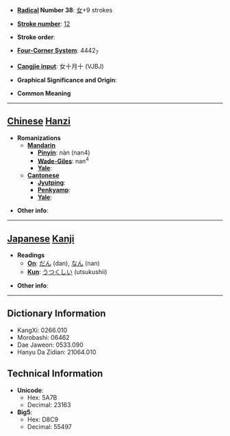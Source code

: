 * '''[[Wiktionary:Chinese radical index| Radical]] Number 38''': [[Wiktionary:Chinese radical index 女|女]]+9 strokes

* '''[[Wiktionary:Chinese total strokes index|Stroke number]]''': [[Wiktionary:Chinese total strokes index 12|12]]

* '''Stroke order''': 

* '''[[Wiktionary:Chinese four corner index|Four-Corner System]]''': 4442<sub>7</sub>

* '''[[Wiktionary:Chinese Cangjie index|Cangjie input]]''': 女十月十 (VJBJ)

* '''Graphical Significance and Origin''': 

* '''Common Meaning'''

----

== [[Chinese]] [[Hanzi]] ==

* '''Romanizations'''
** '''[[Mandarin]]'''
*** '''[[Pinyin]]''': nàn (nan4)
*** '''[[Wade-Giles]]''': nan<sup>4</sup>
*** '''[[Yale]]''': 
** '''[[Cantonese]]'''
*** '''[[Jyutping]]''':
*** '''[[Penkyamp]]''': 
*** '''[[Yale]]''': 

* '''Other info''': 

----

== [[Japanese]] [[Kanji]] ==

* '''Readings'''
** '''[[On]]''': [[だん]] (dan), [[なん]] (nan)
** '''[[Kun]]''': [[うつくしい]] (utsukushii)

* '''Other info''':  

----

== Dictionary Information ==

* KangXi: 0266.010
* Morobashi: 06462
* Dae Jaweon: 0533.090
* Hanyu Da Zidian: 21064.010

== Technical Information ==

* '''Unicode''':
** Hex: 5A7B
** Decimal: 23163
* '''Big5''':
** Hex: D8C9
** Decimal: 55497